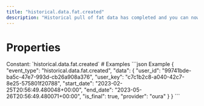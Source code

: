 ```yaml
---
title: "historical.data.fat.created"
description: "Historical pull of fat data has completed and you can now pull data for this resource."
---
```

# Properties
<ResponseField name="event_type" type="const string" required="true">
Constant: `historical.data.fat.created`
</ResponseField>
<ResponseField name="data" type="HistoricalDataCreated" required="true">
<Expandable title="HistoricalDataCreated" defaultOpen="true">
<ResponseField name="user_id" type="string" required="true">
</ResponseField>
<ResponseField name="user_key" type="string" required="true">
</ResponseField>
<ResponseField name="start_date" type="string" required="true">
</ResponseField>
<ResponseField name="end_date" type="string" required="true">
</ResponseField>
<ResponseField name="is_final" type="boolean" required="true">
</ResponseField>
<ResponseField name="provider" type="string" required="true">
</ResponseField>
</Expandable>
</ResponseField>
# Examples
<CodeGroup>
```json Example
{
  "event_type": "historical.data.fat.created",
  "data": {
    "user_id": "99741bde-ba5c-47e7-993d-cb26a908a376",
    "user_key": "c7c1b2c8-a040-42c7-8e25-575801f20788",
    "start_date": "2023-02-25T20:56:49.480048+00:00",
    "end_date": "2023-05-26T20:56:49.480071+00:00",
    "is_final": true,
    "provider": "oura"
  }
}
```
</CodeGroup>
